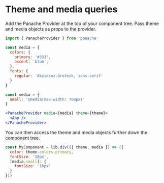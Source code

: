 # Theme and media queries

Add the Panache Provider at the top of your component tree. Pass theme and media objects as props to the provider.

```jsx
import { PanacheProvider } from 'panache'

const media = {
  colors: {
    primary: '#333',
    accent: 'blue',
  },
  fonts: {
    regular: 'Akzidenz-Grotesk, sans-serif'
  }
}

const media = {
  small: '@media(max-width: 768px)'
}

<PanacheProvider media={media} theme={theme}>
  <App />
</PanacheProvider>
```

You can then access the theme and media objects further down the component tree.

```jsx
const MyComponent = lib.div(({ theme, media }) => ({
  color: theme.colors.primary,
  fontSize: '18px',
  [media.small]: {
    fontSize: '16px'
  }
}))
```